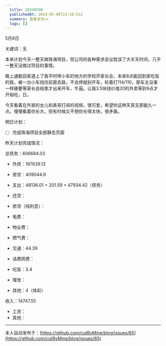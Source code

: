 ```yaml
---
  title: 20240508
  publishedAt: 2024-05-08T23:10:51Z
  summary: 查看全文>>
  tags: []
---
```



5月8日

关键词：无

本来计划今天一整天做珠海项目，但公司的各种需求会议耽误了大半天时间，几乎一整天没做过项目的事情。

晚上通勤回家遇上了我平时停小车的地方的学校开家长会，本来8点能回到家吃饭的我，被一台小车挡住前面去路，不会停就别开车，轮着打114/110，那车主没事一样硬要等家长会结束才出来开车，牛逼。让我3.5块钱价值20的外卖等到9点才开始吃，日。

今天看着在外家的女儿和表哥打闹的视频，很可爱，希望你这种天真无邪能久一点。慢慢看着你长大，但有时候又不想你长得太快，很矛盾。

明日计划：

- [ ] 完成珠海项目全部静态页面

昨天计划完成情况：

总债务：606684.03
- 外债：197639.13
- 房贷：409044.9

- 支出：48136.01 = 201.59 + 47934.42（债务）
- 还贷：
- 房贷（纯利息）：
- 电费：
- 物业费：
- 燃气费：
- 交通：44.39
- 话费网费：
- 吃饭：3.4
- 理发：
- 其他：4（体彩）

收入：14747.55
- 工资：
- 其他：


---
本人自动发布于：[https://github.com/cutByMine/blog/issues/65](https://github.com/cutByMine/blog/issues/65)
